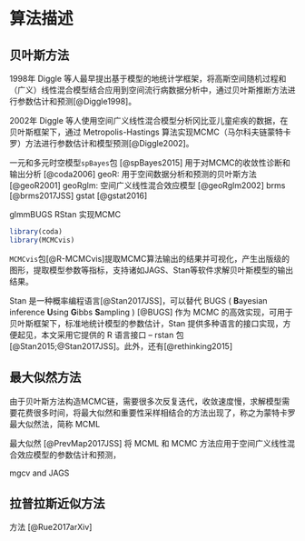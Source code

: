 # 算法描述 {#algorithms}

## 贝叶斯方法

1998年 Diggle 等人最早提出基于模型的地统计学框架，将高斯空间随机过程和（广义）线性混合模型结合应用到空间流行病数据分析中，通过贝叶斯推断方法进行参数估计和预测[@Diggle1998]。

2002年 Diggle 等人使用空间广义线性混合模型分析冈比亚儿童疟疾的数据，在贝叶斯框架下，通过 Metropolis-Hastings 算法实现MCMC（马尔科夫链蒙特卡罗）方法进行参数估计和模型预测[@Diggle2002]。



一元和多元时空模型`spBayes`包 [@spBayes2015]
用于对MCMC的收敛性诊断和输出分析 [@coda2006]
geoR: 用于空间数据分析和预测的贝叶斯方法 [@geoR2001]
geoRglm: 空间广义线性混合效应模型 [@geoRglm2002]
brms [@brms2017JSS]
gstat [@gstat2016]

glmmBUGS RStan 实现MCMC 


```r
library(coda)
library(MCMCvis)
```

`MCMCvis`包[@R-MCMCvis]提取MCMC算法输出的结果并可视化，产生出版级的图形，提取模型参数等指标，支持诸如JAGS、Stan等软件求解贝叶斯模型的输出结果。

Stan 是一种概率编程语言[@Stan2017JSS]，可以替代 BUGS ( **B**ayesian inference **U**sing **G**ibbs **S**ampling ) [@BUGS] 作为 MCMC 的高效实现，可用于贝叶斯框架下，标准地统计模型的参数估计，Stan 提供多种语言的接口实现，方便起见，本文采用它提供的 R 语言接口 -- rstan 包 [@Stan2015;@Stan2017JSS]。此外，还有[@rethinking2015]  　


## 最大似然方法

由于贝叶斯方法构造MCMC链，需要很多次反复迭代，收敛速度慢，求解模型\eqref{eq:SGLMM}需要花费很多时间，将最大似然和重要性采样相结合的方法出现了，称之为蒙特卡罗最大似然法，简称 MCML

最大似然 [@PrevMap2017JSS] 将 MCML 和 MCMC 方法应用于空间广义线性混合效应模型的参数估计和预测，

mgcv and JAGS


## 拉普拉斯近似方法

方法 [@Rue2017arXiv]

